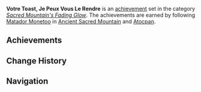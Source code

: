 {{Achievement Set Infobox
|primogems    = {{Achievement/Primogems|Votre Toast, Je Peux Vous Le Rendre}}
|total        = {{Achievement/Total|Votre Toast, Je Peux Vous Le Rendre}}
|category     = Sacred Mountain's Fading Glow
}}
'''Votre Toast, Je Peux Vous Le Rendre''' is an [[achievement]] set in the category ''[[Sacred Mountain's Fading Glow]]''. The achievements are earned by following [[Matador Monetoo]] in [[Ancient Sacred Mountain]] and [[Atocpan]].

==Achievements==
{{Achievements by Category Table|Votre Toast, Je Peux Vous Le Rendre}}
==Change History==
{{Change History|5.5}}

==Navigation==
{{Achievement Navbox}}